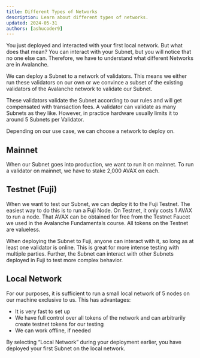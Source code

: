 ```yaml
---
title: Different Types of Networks
description: Learn about different types of networks.
updated: 2024-05-31
authors: [ashucoder9]
---
```


You just deployed and interacted with your first local network. But what does that mean? You can interact with your Subnet, but you will notice that no one else can. Therefore, we have to understand what different Networks are in Avalanche.

We can deploy a Subnet to a network of validators. This means we either run these validators on our own or we convince a subset of the existing validators of the Avalanche network to validate our Subnet.

These validators validate the Subnet according to our rules and will get compensated with transaction fees. A validator can validate as many Subnets as they like. However, in practice hardware usually limits it to around 5 Subnets per Validator.

Depending on our use case, we can choose a network to deploy on.

## Mainnet

When our Subnet goes into production, we want to run it on mainnet. To run a validator on mainnet, we have to stake 2,000 AVAX on each.

## Testnet (Fuji)

When we want to test our Subnet, we can deploy it to the Fuji Testnet. The easiest way to do this is to run a Fuji Node. On Testnet, it only costs 1 AVAX to run a node. That AVAX can be obtained for free from the Testnet Faucet we used in the Avalanche Fundamentals course. All tokens on the Testnet are valueless.

When deploying the Subnet to Fuji, anyone can interact with it, so long as at least one validator is online. This is great for more intense testing with multiple parties. Further, the Subnet can interact with other Subnets deployed in Fuji to test more complex behavior.

## Local Network

For our purposes, it is sufficient to run a small local network of 5 nodes on our machine exclusive to us. This has advantages:

- It is very fast to set up
- We have full control over all tokens of the network and can arbitrarily create testnet tokens for our testing
- We can work offline, if needed

By selecting “Local Network” during your deployment earlier, you have deployed your first Subnet on the local network.